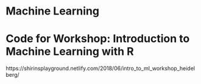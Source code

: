 
# Machine Learning 



# Code for Workshop: Introduction to Machine Learning with R


https://shirinsplayground.netlify.com/2018/06/intro_to_ml_workshop_heidelberg/



